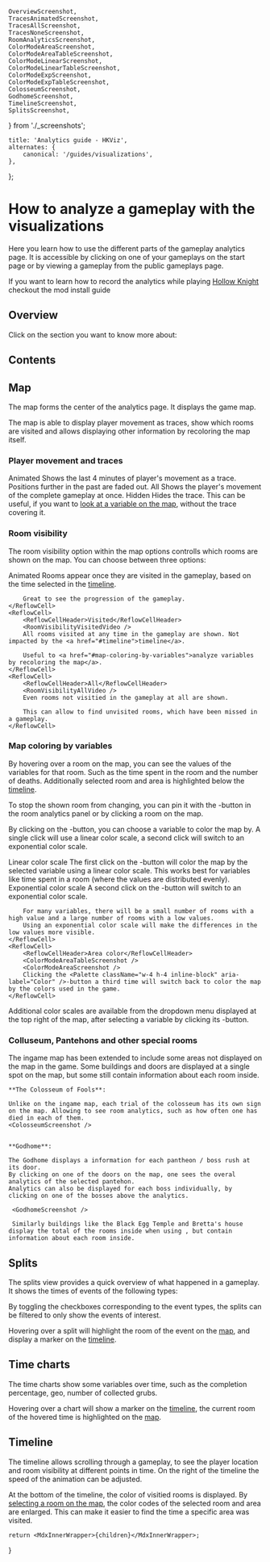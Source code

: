     OverviewScreenshot,
    TracesAnimatedScreenshot,
    TracesAllScreenshot,
    TracesNoneScreenshot,
    RoomAnalyticsScreenshot,
    ColorModeAreaScreenshot,
    ColorModeAreaTableScreenshot,
    ColorModeLinearScreenshot,
    ColorModeLinearTableScreenshot,
    ColorModeExpScreenshot,
    ColorModeExpTableScreenshot,
    ColosseumScreenshot,
    GodhomeScreenshot,
    TimelineScreenshot,
    SplitsScreenshot,
} from './_screenshots';

    title: 'Analytics guide - HKViz',
    alternates: {
        canonical: '/guides/visualizations',
    },
};

# How to analyze a gameplay with the <HKVizText /> visualizations

Here you learn how to use the different parts of the <HKVizText /> gameplay analytics page.
It is accessible by clicking on one of your gameplays on the <Link href="/">start page</Link> or by viewing a gameplay from the <Link href="/run">public gameplays page</Link>.

If you want to learn how to record the analytics while playing <a href="https://hollowknight.com">Hollow Knight</a>
checkout the <Link href="/guide/install">mod install guide</Link>

<SpoilerWarningEarlyGame />

## Overview

<Mouse className="inline-block h-4 w-4" /> Click on the section you want to know more about:

<OverviewScreenshot />

## Contents

## Map

The map forms the center of the analytics page. It displays the game map.

The map is able to display player movement as traces, show which rooms are visited and allows displaying other information by recoloring the map itself.

### <Spline className="w-4 h-4 mr-2 inline-block"/>Player movement and traces

<ReflowRow>
    <ReflowCell>
        <ReflowCellHeader>Animated</ReflowCellHeader>
        <TracesAnimatedScreenshot />
        Shows the last 4 minutes of player's movement as a trace. Positions further in the past are faded out.
    </ReflowCell>
    <ReflowCell>
        <ReflowCellHeader>All</ReflowCellHeader>
        <TracesAllScreenshot />
        Shows the player's movement of the complete gameplay at once.
    </ReflowCell>
    <ReflowCell>
        <ReflowCellHeader>Hidden</ReflowCellHeader>
        <TracesNoneScreenshot />
        Hides the trace. This can be useful, if you want to <a href="#map-coloring-by-variables">look at a variable on the map</a>, without the trace covering it.
    </ReflowCell>

</ReflowRow>

### <LayoutDashboard className="w-4 h-4 mr-2 inline-block"/>Room visibility

The room visibility option within the map options controlls which rooms are shown on the map.
You can choose between three options:

<ReflowRow>
    <ReflowCell>
        <ReflowCellHeader>Animated</ReflowCellHeader>
        <RoomVisibilityAnimatedVideo />
        Rooms appear once they are visited in the gameplay, based on the time selected in the <a href="#timeline">timeline</a>. 
        
        Great to see the progression of the gameplay.
    </ReflowCell>
    <ReflowCell>
        <ReflowCellHeader>Visited</ReflowCellHeader>
        <RoomVisibilityVisitedVideo />
        All rooms visited at any time in the gameplay are shown. Not impacted by the <a href="#timeline">timeline</a>. 
        
        Useful to <a href="#map-coloring-by-variables">analyze variables by recoloring the map</a>.
    </ReflowCell>
    <ReflowCell>
        <ReflowCellHeader>All</ReflowCellHeader>
        <RoomVisibilityAllVideo />
        Even rooms not visitied in the gameplay at all are shown. 
        
        This can allow to find unvisited rooms, which have been missed in a gameplay.
    </ReflowCell>

</ReflowRow>

### <Palette className="w-5 h-5 mr-2 inline-block"/>Map coloring by variables

<RoomAnalyticsScreenshot />

By hovering over a room on the map, you can see the values of the variables for that room. Such as the time spent in the
room and the number of deaths. Additionally selected room and area is highlighted below the <a href="#timeline">timeline</a>.

To stop the shown room from changing, you can pin it with the <Pin className="w-4 h-4 inline-block" aria-label="Pin" />-button in the room analytics panel or by clicking a room on the map.

By clicking on the <Palette className="w-4 h-4 inline-block" aria-label="Color" />-button, you can choose a variable to color the map by.
A single click will use a linear color scale, a second click will switch to an exponential color scale.

<ReflowRow>
    <ReflowCell>
        <ReflowCellHeader>Linear color scale</ReflowCellHeader>
        <ColorModeLinearTableScreenshot />
        <ColorModeLinearScreenshot />
        The first click on the <Palette className="w-4 h-4 inline-block" aria-label="Color" />-button will color the map by the selected variable using a linear color scale.
        This works best for variables like time spent in a room (where the values are distributed evenly).
    </ReflowCell>
    <ReflowCell>
        <ReflowCellHeader>Exponential color scale</ReflowCellHeader>
        <ColorModeExpTableScreenshot />
        <ColorModeExpScreenshot />
        A second click on the <Palette className="w-4 h-4 inline-block" aria-label="Color" />-button will switch to an exponential color scale.

        For many variables, there will be a small number of rooms with a high value and a large number of rooms with a low values.
        Using an exponential color scale will make the differences in the low values more visible.
    </ReflowCell>
    <ReflowCell>
        <ReflowCellHeader>Area color</ReflowCellHeader>
        <ColorModeAreaTableScreenshot />
        <ColorModeAreaScreenshot />
        Clicking the <Palette className="w-4 h-4 inline-block" aria-label="Color" />-button a third time will switch back to color the map by the colors used in the game.
    </ReflowCell>

</ReflowRow>

Additional color scales are available from the dropdown menu displayed at the top right of the map, after selecting a variable by clicking its <Palette className="w-4 h-4 inline-block" aria-label="Color" />-button.

### Colluseum, Pantehons and other special rooms

<SpoilerWrapper title="Show late game spoilers">
    The ingame map has been extended to include some areas not displayed on the map in the game.
    Some buildings and doors are displayed at a single spot on the map, but some still contain information about each
    room inside.

    **The Colosseum of Fools**:

    Unlike on the ingame map, each trial of the colosseum has its own sign on the map. Allowing to see room analytics, such as how often one has died in each of them.
    <ColosseumScreenshot />


    **Godhome**:

    The Godhome displays a information for each pantheon / boss rush at its door.
    By clicking on one of the doors on the map, one sees the overal analytics of the selected pantehon.
    Analytics can also be displayed for each boss individually, by clicking on one of the bosses above the analytics.

     <GodhomeScreenshot />

     Similarly buildings like the Black Egg Temple and Bretta's house display the total of the rooms inside when using , but contain information about each room inside.

</SpoilerWrapper>

## Splits

<SplitsScreenshot />

The splits view provides a quick overview of what happened in a gameplay.
It shows the times of events of the following types:

<SplitsList />

By toggling the checkboxes corresponding to the event types, the splits can be filtered to only show the events of interest.

Hovering over a split will highlight the room of the event on the <a href="#map">map</a>, and display a marker on the <a href="#timeline">timeline</a>.

## Time charts

The time charts show some variables over time, such as the completion percentage, geo, number of collected grubs.

Hovering over a chart will show a marker on the <a href="#timeline">timeline</a>, the current room of the hovered time is highlighted on the <a href="#map">map</a>.

## Timeline

The timeline allows scrolling through a gameplay, to see the player location and room visibility at different points in time.
On the right of the timeline the speed of the animation can be adjusted.

<TimelineScreenshot />

At the bottom of the timeline, the color of visitied rooms is displayed. By <a href="#map-coloring-by-variables">selecting a room on the map</a>, the color codes of the selected room and area are enlarged.
This can make it easier to find the time a specific area was visited.

    return <MdxInnerWrapper>{children}</MdxInnerWrapper>;
}
